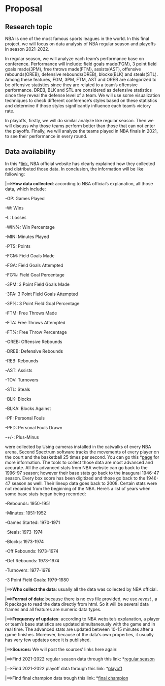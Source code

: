 # Proposal

## Research topic
NBA is one of the most famous sports leagues in the world. In this final project, we will focus on data analysis of NBA regular season and playoffs in season 2021-2022. 

In regular season, we will analyze each team's performance base on conference. Performance will include: field goals made(FGM), 3 point field goals made(3PM), free throws made(FTM), assists(AST), offensive rebounds(OREB), defensive rebounds(DREB), blocks(BLK) and steals(STL). Among these features, FGM, 3PM, FTM, AST and OREB are categorized to be offensive statistics since they are related to a team's offensive performance. DREB, BLK and STL are considered as defensive statistics since they reveal the defense level of a team. We will use some visualization techniques to check different conference's styles based on these statistics and determine if those styles significantly influence each team's victory rate.

In playoffs, firstly, we will do similar analyze like regular season. Then we will discuss why those teams perform better than those that can not enter the playoffs. Finally, we will analyze the teams played in NBA finals in 2021, to see their performance in every round.

## Data availability
In this *[link](https://www.nba.com/stats/help/faq), NBA official website has clearly explained how they collected and distributed those data. In conclusion, the information will be like following:

|==>**How data collected**: according to NBA official's explanation, all those data, which include:

-GP: Games Played

-W: Wins

-L: Losses

-WIN%: Win Percentage

-MIN: Minutes Played

-PTS: Points

-FGM: Field Goals Made

-FGA: Field Goals Attempted

-FG%: Field Goal Percentage

-3PM: 3 Point Field Goals Made

-3PA: 3 Point Field Goals Attempted

-3P%: 3 Point Field Goal Percentage

-FTM: Free Throws Made

-FTA: Free Throws Attempted

-FT%: Free Throw Percentage

-OREB: Offensive Rebounds

-DREB: Defensive Rebounds

-REB: Rebounds

-AST: Assists

-TOV: Turnovers

-STL: Steals

-BLK: Blocks

-BLKA: Blocks Against

-PF: Personal Fouls

-PFD: Personal Fouls Drawn

-+/-: Plus-Minus


were collected by Using cameras installed in the catwalks of every NBA arena, Second Spectrum software tracks the movements of every player on the court and the basketball 25 times per second. You can go this *[page](https://www.nba.com/stats/players/catch-shoot) for more information. 
The tools to collect those data are most advanced and accurate. 
All the advanced stats from NBA website can go back to the 1996-97 season; however their base stats go back to the inaugural 1946-47 season. Every box score has been digitized and those go back to the 1946-47 season as well. Their lineup data goes back to 2008. Certain stats were not recorded from the beginning of the NBA. Here’s a list of years when some base stats began being recorded:

-Rebounds: 1950-1951	

-Minutes: 1951-1952	

-Games Started: 1970-1971

-Steals: 1973-1974	

-Blocks: 1973-1974	

-Off Rebounds: 1973-1974

-Def Rebounds: 1973-1974	

-Turnovers: 1977-1978	

-3 Point Field Goals: 1979-1980

|==>**Who collect the data**: usually all the data was collected by NBA official. 

|==>**Format of data**: because there is no cvs file provided, we use *revest* , a R package to read the data directly from html. So it will be several data frames and all features are numeric data types.

|==>**Frequency of updates**: according to NBA website's explanation, a player or team’s base statistics are updated simultaneously with the game and in real time. The advanced stats are updated between 10-15 minutes after a game finishes. Moreover, because of the data's own properties, it usually has very few updates once it is published.

|==>**Sources:**
We will post the sources' links here again:

|==>Find 2021-2022 regular season data through this link: *[regular season](https://www.nba.com/stats/teams/traditional?Season=2021-22)

|==>Find 2021-2022 playoff data through this link: *[playoff](https://www.nba.com/stats/teams/traditional?Season=2021-22&SeasonType=Playoffs)

|==>Find final champion data trough this link: *[final champion](https://www.nba.com/stats/team/1610612744/traditional)



